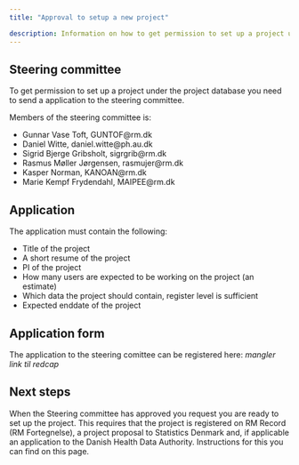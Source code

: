 ```yaml
---
title: "Approval to setup a new project"

description: Information on how to get permission to set up a project under the project database
---
```


## Steering committee

To get permission to set up a project under the project database you need to send a application to the steering committee.

Members of the steering committee is:

-   Gunnar Vase Toft, GUNTOF@rm.dk
-   Daniel Witte, daniel.witte@ph.au.dk
-   Sigrid Bjerge Gribsholt, sigrgrib@rm.dk
-   Rasmus Møller Jørgensen, rasmujer@rm.dk
-   Kasper Norman, KANOAN@rm.dk
-   Marie Kempf Frydendahl, MAIPEE@rm.dk

## Application

The application must contain the following:

-   Title of the project
-   A short resume of the project
-   PI of the project
-   How many users are expected to be working on the project (an estimate)
-   Which data the project should contain, register level is sufficient
-   Expected enddate of the project
  
## Application form 

The application to the steering comittee can be registered here:
*mangler link til redcap*

## Next steps

When the Steering committee has approved you request you are ready to set up the project. This requires that the project is registered on RM Record (RM Fortegnelse)​, a project proposal to Statistics Denmark and, if applicable an application to the Danish Health Data Authority. Instructions for this you can find on this page. 

